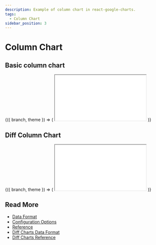 ```yaml
---
description: Example of column chart in react-google-charts.
tags:
  - Column Chart
sidebar_position: 3
---
```



# Column Chart

## Basic column chart

<ContextProvider>
  {({ branch, theme }) => (
    <iframe
      src={`https://codesandbox.io/embed/github/RakanNimer/react-google-charts/tree/${branch}/sandboxes/column-chart/default?fontsize=14&hidenavigation=1&module=%2FApp.tsx&theme=${theme}`}
      style={{
        width: "100%",
        height: "500px",
        border: 0,
        borderRadius: "4px",
        overflow: "hidden",
      }}
      title="RakanNimer/react-google-charts: Column Chart Basic column chart"
      allow="accelerometer; ambient-light-sensor; camera; encrypted-media; geolocation; gyroscope; hid; microphone; midi; payment; usb; vr; xr-spatial-tracking"
      sandbox="allow-forms allow-modals allow-popups allow-presentation allow-same-origin allow-scripts"
      loading="lazy"
    ></iframe>
  )}
</ContextProvider>

## Diff Column Chart

<ContextProvider>
  {({ branch, theme }) => (
    <iframe
      src={`https://codesandbox.io/embed/github/RakanNimer/react-google-charts/tree/${branch}/sandboxes/column-chart/diff?fontsize=14&hidenavigation=1&module=%2FApp.tsx&theme=${theme}`}
      style={{
        width: "100%",
        height: "500px",
        border: 0,
        borderRadius: "4px",
        overflow: "hidden",
      }}
      title="RakanNimer/react-google-charts: Column Chart Diff Column Chart"
      allow="accelerometer; ambient-light-sensor; camera; encrypted-media; geolocation; gyroscope; hid; microphone; midi; payment; usb; vr; xr-spatial-tracking"
      sandbox="allow-forms allow-modals allow-popups allow-presentation allow-same-origin allow-scripts"
      loading="lazy"
    ></iframe>
  )}
</ContextProvider>

## Read More

- [Data Format](https://developers.google.com/chart/interactive/docs/gallery/columnchart#data-format)
- [Configuration Options](https://developers.google.com/chart/interactive/docs/gallery/columnchart#configuration-options)
- [Reference](https://developers.google.com/chart/interactive/docs/gallery/columnchart)
- [Diff Charts Data Format](https://developers.google.com/chart/interactive/docs/gallery/diffchart#data-format)
- [Diff Charts Reference](https://developers.google.com/chart/interactive/docs/gallery/diffchart)
